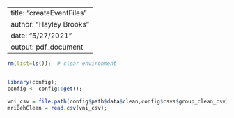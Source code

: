 ---
title: "createEventFiles"
author: "Hayley Brooks"
date: "5/27/2021"
output: pdf_document
--

```r
rm(list=ls());  # clear environment


library(config);
config <- config::get();

vni_csv = file.path(config$path$data$clean,config$csvs$group_clean_csv);
mriBehClean = read.csv(vni_csv);

```



